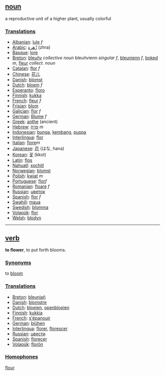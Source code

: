==[[noun]]==
a reproductive unit of a higher plant, usually colorful

===[[Translation]]s===
*[[Albanian]]: [[lule]] ''f''
*[[Arabic]]: [[زّهرة]] (zhra)
*[[Basque]]: [[lore]]
*[[Breton]]: [[bleuñv]] ''collective noun'' bleuñvienn ''singular f'', [[bleunienn]] ''f'', [[boked]] ''m'', [[fleur]] ''collect. noun''
*[[Catalan]]: [[flor]] ''f''
*[[Chinese]]: [[花儿]]
*[[Danish]]: [[blomst]]
*[[Dutch]]: [[bloem]] ''f''
*[[Esperanto]]: [[floro]]
*[[Finnish]]: [[kukka]]
*[[French]]: [[fleur]] ''f''
*[[Frisian]]: [[blom]]
*[[Galician]]: [[flor]] ''f''
*[[German]]: [[Blume]] ''f''
*[[Greek]]: [[anthe]] (ancient)
*[[Hebrew]]: [[פרח]] ''m''
*[[Indonesian]]: [[bunga]], [[kembang]], [[puspa]]
*[[Interlingua]]: [[flor]]
*[[Italian]]: [[fiore]]''m''
*[[Japanese]]: [[花]] (はな, hana)
*[[Korean]]: [[꽃]] (kkot)
*[[Latin]]: [[flos]]
*[[Nahuatl]]: [[xochitl]]
*[[Norwegian]]: [[blomst]]
*[[Polish]]: [[kwiat]] ''m''
*[[Portuguese]]: [[flor]]''f''
*[[Romanian]]: [[floare]] ''f''
*[[Russian]]: [[цветок]]
*[[Spanish]]: [[flor]] ''f''
*[[Swahili]]: [[maua]]
*[[Swedish]]: [[blomma]]
*[[Volapük]]: [[flor]]
*[[Welsh]]: [[blodyn]]

----

==[[verb]]==
'''to flower''', to put forth blooms.

===[[Synonym]]s===

to [[bloom]]

===[[Translation]]s===
*[[Breton]]: [[bleuniañ]]
*[[Danish]]: [[blomstre]]
*[[Dutch]]: [[bloeien]], [[openbloeien]]
*[[Finnish]]: [[kukkia]]
*[[French]]: [[s'épanouir]]
*[[German]]: [[blühen]]
*[[Interlingua]]: [[florer]], [[florescer]]
*[[Russian]]: [[цвести]]
*[[Spanish]]: [[florecer]]
*[[Volapük]]: [[florön]]

===[[Homophone]]s===
[[flour]]